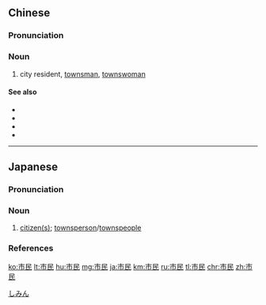 ==Chinese==
{{zh-forms}}

===Pronunciation===
{{zh-pron
|m=shìmín
|c=si5 man4
|mn=qz:chhǐ-bîn/tw,xm,zz:chhī-bîn
|cat=n
}}

===Noun===
{{zh-noun}}

# city resident, [[townsman]], [[townswoman]]

====See also====
* {{zh-l|公民}}
* {{zh-l|居民}}
* {{zh-l|平民}}
* {{zh-l|移民}}

----

==Japanese==
{{ja-kanjitab|し|みん|yomi=o}}

===Pronunciation===
{{ja-pron|しみん|acc=a|acc_ref=NHK|y=o}}

===Noun===
{{ja-noun|しみん}}

# [[citizen|citizen(s)]]; [[townsperson]]/[[townspeople]]

===References===
<references/>

[[Category:ja:People|しみん]]

[[ko:市民]]
[[lt:市民]]
[[hu:市民]]
[[mg:市民]]
[[ja:市民]]
[[km:市民]]
[[ru:市民]]
[[tl:市民]]
[[chr:市民]]
[[zh:市民]]